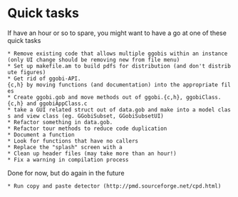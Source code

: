 = Quick tasks =

If have an hour or so to spare, you might want to have a go at one of these quick tasks

 * Remove existing code that allows multiple ggobis within an instance (only UI change should be removing new from file menu)
 * Set up makefile.am to build pdfs for distribution (and don't distribute figures)
 * Get rid of ggobi-API.{c,h} by moving functions (and documentation) into the appropriate files
 * Create ggobi.gob and move methods out of ggobi.{c,h}, ggobiClass.{c,h} and ggobiAppClass.c
 * take a GUI related struct out of data.gob and make into a model class and view class (eg. GGobiSubset, GGobiSubsetUI)
 * Refactor something in data.gob.
 * Refactor tour methods to reduce code duplication
 * Document a function
 * Look for functions that have no callers
 * Replace the "splash" screen with a {{{GtkAboutDialog}}}
 * Clean up header files (may take more than an hour!)
 * Fix a warning in compilation process

Done for now, but do again in the future

 * Run copy and paste detector (http://pmd.sourceforge.net/cpd.html)